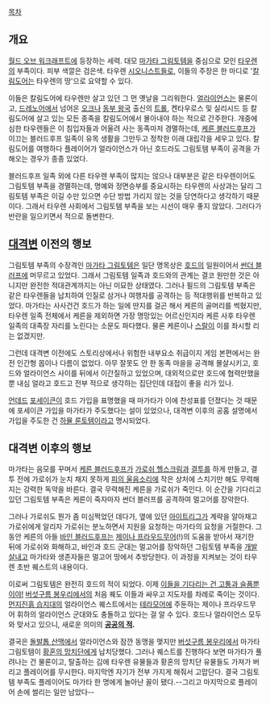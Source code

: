 [[목차]]
== 개요 ==
[[월드 오브 워크래프트]]에 등장하는 세력. 대모 [[마가타 그림토템]]을 중심으로 모인 [[타우렌]]의 부족이다. 피부 색깔은 검은색. 타우렌 [[시오니즘|시오니스트]]들로, 이들의 주장은 한 마디로 '[[칼림도어]]는 타우렌의 땅'으로 요약할 수 있다.

이들은 칼림도어에 타우렌만 살고 있던 그 먼 옛날을 그리워한다. [[얼라이언스(워크래프트)|얼라이언스]]는 물론이고, [[드레노어]]에서 넘어온 [[오크(워크래프트)|오크]]나 [[동부 왕국]] 출신의 [[트롤(워크래프트)|트롤]], 켄타우로스 및 실리시드 등 칼림도어에 살고 있는 모든 종족을 칼림도어에서 몰아내야 하는 적으로 간주한다. 개중에 심한 타우렌들은 이 침입자들과 어울려 사는 동족마저 경멸하는데, [[케른 블러드후프]]가 이끄는 블러드후프 일족이 유목 생활을 그만두고 정착한 이래 대립각을 세우고 있다. 칼림도어를 여행하다 플레이어가 얼라이언스가 아닌 호드라도 그림토템 부족이 공격을 가해오는 경우가 종종 있었다.

블러드후프 일족 외에 다른 타우렌 부족이 많지는 않으나 대부분은 같은 타우렌이어도 그림토템 부족을 경멸하는데, 명예와 정면승부를 중요시하는 타우렌의 사상과는 달리 그림토템 부족은 이길 수만 있으면 수단 방법 가리지 않는 것을 당연하다고 생각하기 때문이다. 그래서 타우렌 사회에서 그림토템 부족을 보는 시선이 매우 좋지 않았다. 그러다가 반란을 일으키면서 적으로 돌변한다.

== [[대격변]] 이전의 행보 ==
그림토템 부족의 수장격인 [[마가타 그림토템]]은 일단 명목상은 [[호드(워크래프트)|호드]]의 일원이어서 [[썬더 블러프]]에 머무르고 있었다. 그래서 그림토템 일족과 호드와의 관계는 결코 원만한 것은 아니지만 완전한 적대관계까지는 아닌 미묘한 상태였다. 그러나 필드의 그림토템 부족은 같은 타우렌들을 납치하여 인질로 삼거나 여행자를 공격하는 등 적대행위를 반복하고 있었다. 마가타는 사사건건 호드가 하는 일에 딴지를 걸곤 해서 케른의 골머리를 썩혔지만, 타우렌 일족 전체에서 케른을 제외하면 가장 명망있는 어르신인지라 케른 사후 타우렌 일족의 대족장 자리를 노린다는 소문도 파다했다. 물론 케른이나 [[스랄]]이 이를 좌시할 리는 없겠지만.

그런데 대격변 이전에도 스토리상에서나 위험한 내부요소 취급이지 게임 본편에서는 완전 인간형 몹이나 다름이 없었다. 아무 잘못도 안 한 동족 마을을 공격해 몰살시키고, 호드와 얼라이언스 사이를 뒤에서 이간질하고 있었으며, 대외적으로만 호드에 협력만했을 뿐 내심 얼라고 호드고 전부 적으로 생각하는 집단인데 대접이 좋을 리가 있나.

[[언데드(워크래프트)|언데드]] [[포세이큰]]이 호드 가입을 표명했을 때 마가타가 이에 찬성표를 던졌다는 것 때문에 포세이큰 가입을 마가타가 주도했다는 설이 있었으나, 대격변 이후의 공홈 설명에서 가입을 주도한 건 [[하뮬 룬토템]]이라고 명시되었다.

== 대격변 이후의 행보 ==
마가타는 음모를 꾸며서 [[케른 블러드후프]]가 [[가로쉬 헬스크림]]과 [[결투]]를 하게 만들고, 결투 전에 가로쉬가 눈치 채지 못하게 [[피의 울음소리]]에 작은 상처에 스치기만 해도 무력해지는 강력한 독약을 바른다. 결국 무력해진 케른을 가로쉬가 죽인다. 이 순간을 기다리고 있던 그림토템 부족은 케른이 죽자마자 썬더 블러프를 공격하여 멀고어를 장악한다.

그러나 가로쉬도 뭔가 좀 미심쩍었던 데다가, 옆에 있던 [[아이트리그]]가 계략을 알아채고 가로쉬에게 알리자 가로쉬는 분노하면서 지원을 요청하는 마가타의 요청을 거절한다. 그 동안 케른의 아들 [[바인 블러드후프]]는 [[제이나 프라우드무어]](!)의 도움을 받아서 재기한 뒤에 가로쉬와 화해하고, 바인과 호드 군대는 멀고어를 장악하던 그림토템 부족을 [[개발살]]내고 마가타와 생존자들은 멀고어 땅에서 추방당한다. 이 과정을 지켜보는 것이 타우렌 초반 퀘스트의 내용이다.

이로써 그림토템은 완전히 호드의 적이 되었다. 이제 [[검은 사원|이들을 기다리는 건 고통과 슬픔뿐이야!]] [[버섯구름 봉우리]]에서의 처음 퀘도 이들과 싸우고 지도자를 차례로 죽이는 것이다. [[먼지진흙 습지대]]의 얼라이언스 퀘스트에서는 [[테라모어]]에 주둔하는 제이나 프라우드무어 휘하의 얼라이언스 군대와도 충돌하고 있다는 걸 알 수 있다. 호드나 얼라이언스 모두와 맞서고 있으니, 새로운 의미의 '''[[공공의 적]].'''

결국은 [[돌발톱 산맥]]에서 얼라이언스와 잠깐 동맹을 맺지만 [[버섯구름 봉우리]]에서 마가타 그림토템이 [[황혼의 망치단]]에게 납치당했다. 그러나 퀘스트를 진행하다 보면 마가타가 풀려나는 건 물론이고, 탈출하는 김에 타우렌 유물들과 황혼의 망치단 유물들도 가져가 버리고 플레이어를 무시한다. 마지막엔 자기가 전부 가지게 해줘서 고맙단다. 결국 그림토템 부족도 플레이어도 마가타 한 명에게 놀아난 꼴이 됐다.--그리고 마지막으로 플레이어 손에 썰리는 일만 남았다--
